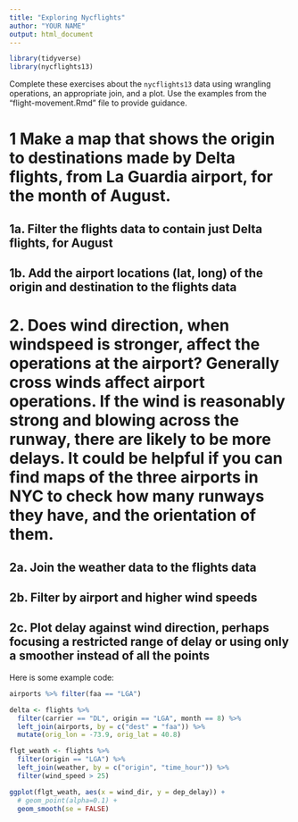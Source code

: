 ```yaml
---
title: "Exploring Nycflights"
author: "YOUR NAME"
output: html_document
---
```


```r
library(tidyverse)
library(nycflights13)
```

Complete these exercises about the `nycflights13` data using wrangling operations, an appropriate join, and a plot. Use the examples from the "flight-movement.Rmd" file to provide guidance.

# 1 Make a map that shows the origin to destinations made by Delta flights, from La Guardia airport, for the month of August.

## 1a. Filter the flights data to contain just Delta flights, for August

## 1b. Add the airport locations (lat, long) of the origin and destination to the flights data 

# 2. Does wind direction, when windspeed is stronger, affect the operations at the airport? Generally cross winds affect airport operations. If the wind is reasonably strong and blowing across the runway, there are likely to be more delays. It could be helpful if you can find maps of the three airports in NYC to check how many runways they have, and the orientation of them.


## 2a. Join the weather data to the flights data

## 2b. Filter by airport and higher wind speeds

## 2c. Plot delay against wind direction, perhaps focusing a restricted range of delay or using only a smoother instead of all the points

Here is some example code:

```r
airports %>% filter(faa == "LGA")

delta <- flights %>%
  filter(carrier == "DL", origin == "LGA", month == 8) %>%
  left_join(airports, by = c("dest" = "faa")) %>%
  mutate(orig_lon = -73.9, orig_lat = 40.8)
```

```r
flgt_weath <- flights %>%
  filter(origin == "LGA") %>%
  left_join(weather, by = c("origin", "time_hour")) %>%
  filter(wind_speed > 25)

ggplot(flgt_weath, aes(x = wind_dir, y = dep_delay)) +
  # geom_point(alpha=0.1) +
  geom_smooth(se = FALSE)
```
